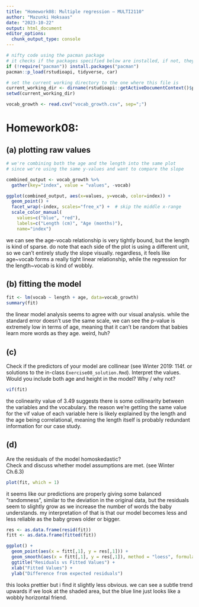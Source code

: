 ```yaml
---
title: "Homework08: Multiple regression — MULTI2110"
author: "Mazunki Hoksaas"
date: "2023-10-22"
output: html_document
editor_options: 
  chunk_output_type: console
---
```



```r

# nifty code using the pacman package
# it checks if the packages specified below are installed, if not, they will be installed, if yes, they will be loaded
if (!require("pacman")) install.packages("pacman")
pacman::p_load(rstudioapi, tidyverse, car)

# set the current working directory to the one where this file is
current_working_dir <- dirname(rstudioapi::getActiveDocumentContext()$path)
setwd(current_working_dir)

```

```r
vocab_growth <- read.csv("vocab_growth.csv", sep=";")
```

# Homework08:
## (a) plotting raw values

```r

# we're combining both the age and the length into the same plot
# since we're using the same y-values and want to compare the slope

combined_output <- vocab_growth %>% 
  gather(key="index", value = "values", -vocab)

ggplot(combined_output, aes(x=values, y=vocab, color=index)) +
  geom_point() +
  facet_wrap(~index, scales="free_x") +  # skip the middle x-range
  scale_color_manual(
    values=c("blue", "red"),
    labels=c("Length (cm)", "Age (months)"),
    name="index")
```

we can see the age-vocab relationship is very tightly bound, but the length is kind of sparse. do note that each side of the plot is using a different unit, so we can't entirely study the slope visually. regardless, it feels like age~vocab forms a really tight linear relationship, while the regression for the length~vocab is kind of wobbly. 

## (b) fitting the model
```r
fit <- lm(vocab ~ length + age, data=vocab_growth)
summary(fit)
```
the linear model analysis seems to agree with our visual analysis. while the standard error doesn't use the same scale, we can see the p-value is extremely low in terms of age, meaning that it can't be random that babies learn more words as they age. weird, huh?

## (c) 
Check if the predictors of your model are collinear (see Winter 2019: 114f. or solutions to the in-class `Exercise08_solution.Rmd`).
Interpret the values. Would you include both age and height in the model? Why / why not? 

```r
vif(fit)
```

the colinearity value of 3.49 suggests there is some collinearity between the variables and the vocabulary. the reason we're getting the same value for the vif value of each variable here is likely explained by the length and the age being correlational, meaning the length itself is probably redundant information for our case study.

## (d)
Are the residuals of the model homoskedastic?  
Check and discuss whether model assumptions are met. (see Winter Ch.6.3)

```r
plot(fit, which = 1)
```

it seems like our predictions are properly giving some balanced "randomness", similar to the deviation in the original data, but the residuals seem to slightly grow as we increase the number of words the baby understands. my interpretation of that is that our model becomes less and less reliable as the baby grows older or bigger.


```r
res <- as.data.frame(resid(fit))
fitt <- as.data.frame(fitted(fit))

ggplot() +
  geom_point(aes(x = fitt[,1], y = res[,1])) +
  geom_smooth(aes(x = fitt[,1], y = res[,1]), method = "loess", formula=y~x) +
  ggtitle("Residuals vs Fitted Values") +
  xlab("Fitted Values") +
  ylab("Difference from expected residuals")
```

this looks prettier but i find it slightly less obvious. we can see a subtle trend upwards if we look at the shaded area, but the blue line just looks like a wobbly horizontal friend.

